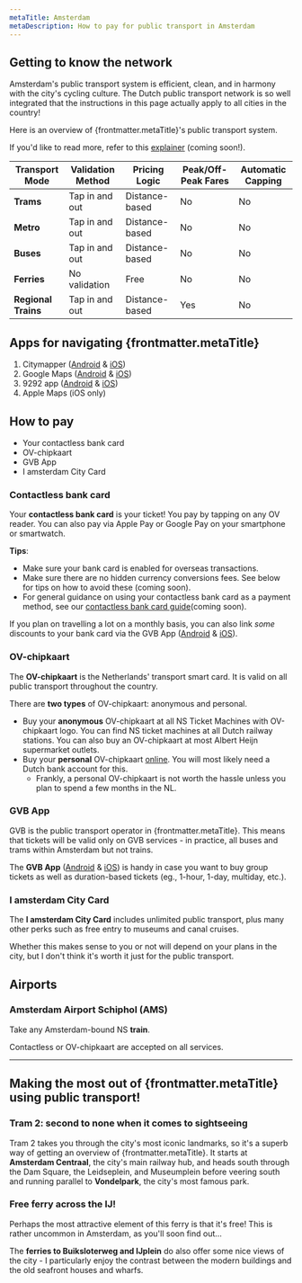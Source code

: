 ```yaml
---
metaTitle: Amsterdam
metaDescription: How to pay for public transport in Amsterdam
---
```


## Getting to know the network
Amsterdam's public transport system is efficient, clean, and in harmony with the city's cycling culture. 
The Dutch public transport network is so well integrated that the instructions in this page actually apply to all cities in the country!

Here is an overview of {frontmatter.metaTitle}'s public transport system.

If you'd like to read more, refer to this [explainer](URL) (coming soon!).

| **Transport Mode**          | **Validation Method**       | **Pricing Logic**          | **Peak/Off-Peak Fares**   | **Automatic Capping**     |
|-----------------------------|-----------------------------|----------------------------|---------------------------|---------------------------|
| **Trams**                   | Tap in and out              | Distance-based             | No                        | No                        |
| **Metro**                   | Tap in and out              | Distance-based             | No                        | No                        |
| **Buses**                   | Tap in and out              | Distance-based             | No                        | No                        |
| **Ferries**                 | No validation               | Free                       | No                        | No                        |
| **Regional Trains**         | Tap in and out              | Distance-based             | Yes                       | No                        |

## Apps for navigating {frontmatter.metaTitle}
1. Citymapper ([Android](https://play.google.com/store/apps/details?id=com.citymapper.app.release&referrer=utm_medium%3Dweb%26utm_source%3Dcmweb%253Adesktop%253Awebapp%253Atopnav) & [iOS](https://apps.apple.com/app/citymapper-all-live-transit/id469463298))
2. Google Maps ([Android](https://play.google.com/store/apps/details?id=com.google.android.apps.maps&hl=en) & [iOS](https://apps.apple.com/app/google-maps/id585027354))
3. 9292 app ([Android](https://play.google.com/store/apps/details?id=nl.negentwee) & [iOS](https://itunes.apple.com/nl/app/9292/id556557690))
4. Apple Maps (iOS only)

## How to pay
- Your contactless bank card
- OV-chipkaart
- GVB App
- I amsterdam City Card

### Contactless bank card
Your **contactless bank card** is your ticket! You pay by tapping on any OV reader. You can also pay via Apple Pay or Google Pay on your smartphone or smartwatch. 

**Tips**: 
- Make sure your bank card is enabled for overseas transactions.
- Make sure there are no hidden currency conversions fees. See below for tips on how to avoid these (coming soon).
- For general guidance on using your contactless bank card as a payment method, see our [contactless bank card guide](URL)(coming soon).

If you plan on travelling a lot on a monthly basis, you can also link *some* discounts to your bank card via the GVB App ([Android](https://onelink.to/6p4xaw) & [iOS](https://onelink.to/6p4xaw)).

<div class="flex flex-col gap-4">
<Figure 
  src="/cities/europe/netherlands/amsterdam/ov-reader.jpg"
  alt="OV-chipkaart reader in Amsterdam transport"
  caption="Always tap in and out with your card on the OV readers"
/>
</div>

### OV-chipkaart
The **OV-chipkaart** is the Netherlands' transport smart card. It is valid on all public transport throughout the country.

There are **two types** of OV-chipkaart: anonymous and personal. 
- Buy your **anonymous** OV-chipkaart at all NS Ticket Machines with OV-chipkaart logo. You can find NS ticket machines at all Dutch railway stations. You can also buy an OV-chipkaart at most Albert Heijn supermarket outlets. 
- Buy your **personal** OV-chipkaart [online](www.ov-chipkaart.nl). You will most likely need a Dutch bank account for this. 
    - Frankly, a personal OV-chipkaart is not worth the hassle unless you plan to spend a few months in the NL.    

<div class="flex flex-col gap-4">
<Figure 
  src="/cities/europe/netherlands/amsterdam/ov-kaartautomaat.jpg"
  alt="Look out for the pink OV logos in ticket machines"
  caption="Look out for the pink OV logos in ticket machines"
/>
</div>

### GVB App
GVB is the public transport operator in {frontmatter.metaTitle}. This means that tickets will be valid only on GVB services - in practice, all buses and trams within Amsterdam but not trains. 

The **GVB App** ([Android](https://onelink.to/6p4xaw) & [iOS](https://onelink.to/6p4xaw)) is handy in case you want to buy group tickets as well as duration-based tickets (eg., 1-hour, 1-day, multiday, etc.).

### I amsterdam City Card
The **I amsterdam City Card** includes unlimited public transport, plus many other perks such as free entry to museums and canal cruises.

Whether this makes sense to you or not will depend on your plans in the city, but I don't think it's worth it just for the public transport. 

## Airports

### Amsterdam Airport Schiphol (AMS)
Take any Amsterdam-bound NS **train**. 

Contactless or OV-chipkaart are accepted on all services.

<div class="flex flex-col gap-4">
<Figure 
  src="/cities/europe/netherlands/amsterdam/schiphol.jpg"
  alt="Remember to tap in your card on the OV readers before going down to the platforms"
  caption="Remember to tap in your card on the OV readers before going down to the platforms"
/>
</div>

---
## Making the most out of {frontmatter.metaTitle} using public transport!

### Tram 2: second to none when it comes to sightseeing
Tram 2 takes you through the city's most iconic landmarks, so it's a superb way of getting an overview of {frontmatter.metaTitle}.
It starts at **Amsterdam Centraal**, the city's main railway hub, and heads south through the Dam Square, the Leidseplein, and Museumplein before veering south and running parallel to **Vondelpark**, the city's most famous park.  

<div class="flex flex-col gap-4">
<Figure 
  src="/cities/europe/netherlands/amsterdam/tram2.jpg"
  alt="Tram 2 passes through insanely picturesque neighbourhoods"
  caption="Tram 2 passes through insanely picturesque neighbourhoods"
/>
</div>

### Free ferry across the IJ!
Perhaps the most attractive element of this ferry is that it's free! This is rather uncommon in Amsterdam, as you'll soon find out...

The **ferries to Buiksloterweg and IJplein** do also offer some nice views of the city - I particularly enjoy the contrast between the modern buildings and the old seafront houses and wharfs.

<div class="flex flex-col gap-4">
<Figure 
  src="/cities/europe/netherlands/amsterdam/ferry.jpg"
  alt="Bird's eye view of the ferry as it crosses the IJ river"
  caption="Bird's eye view of the ferry as it crosses the IJ river"
/>
</div>